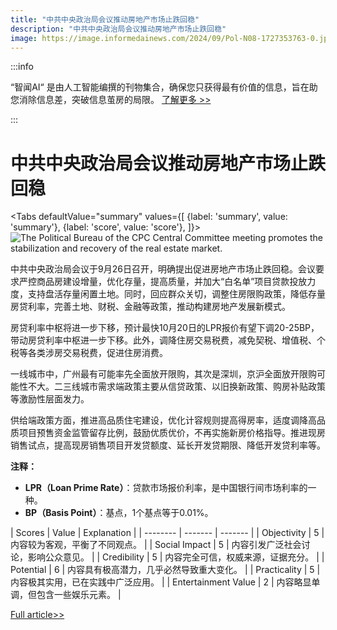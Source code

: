 ```yaml
---
title: "中共中央政治局会议推动房地产市场止跌回稳"
description: "中共中央政治局会议推动房地产市场止跌回稳"
image: https://image.informedainews.com/2024/09/Pol-N08-1727353763-0.jpg
---
```



:::info

“智闻AI“ 是由人工智能编撰的刊物集合，确保您只获得最有价值的信息，旨在助您消除信息差，突破信息茧房的局限。  [了解更多 >>](/)

:::

# 中共中央政治局会议推动房地产市场止跌回稳


<Tabs
	defaultValue="summary"
	values={[
	{label: 'summary', value: 'summary'},
	{label: 'score', value: 'score'},
]}>
<TabItem value="summary">
<img
  src="https://image.informedainews.com/2024/09/Pol-N08-1727353763-0.jpg"
  alt="The Political Bureau of the CPC Central Committee meeting promotes the stabilization and recovery of the real estate market."
/>



中共中央政治局会议于9月26日召开，明确提出促进房地产市场止跌回稳。会议要求严控商品房建设增量，优化存量，提高质量，并加大“白名单”项目贷款投放力度，支持盘活存量闲置土地。同时，回应群众关切，调整住房限购政策，降低存量房贷利率，完善土地、财税、金融等政策，推动构建房地产发展新模式。

房贷利率中枢将进一步下移，预计最快10月20日的LPR报价有望下调20-25BP，带动房贷利率中枢进一步下移。此外，调降住房交易税费，减免契税、增值税、个税等各类涉房交易税费，促进住房消费。

一线城市中，广州最有可能率先全面放开限购，其次是深圳，京沪全面放开限购可能性不大。二三线城市需求端政策主要从信贷政策、以旧换新政策、购房补贴政策等激励性层面发力。

供给端政策方面，推进高品质住宅建设，优化计容规则提高得房率，适度调降高品质项目预售资金监管留存比例，鼓励优质优价，不再实施新房价格指导。推进现房销售试点，提高现房销售项目开发贷额度、延长开发贷期限、降低开发贷利率等。

**注释：**
- **LPR（Loan Prime Rate）**：贷款市场报价利率，是中国银行间市场利率的一种。
- **BP（Basis Point）**：基点，1个基点等于0.01%。
</TabItem>
<TabItem value="score">
	| Scores     | Value   | Explanation |
	| -------- | ------- | ------- |
	| Objectivity  | 5    | 内容较为客观，平衡了不同观点。    |
	| Social Impact | 5     | 内容引发广泛社会讨论，影响公众意见。    |
	| Credibility    | 5    | 内容完全可信，权威来源，证据充分。    |
	| Potential    | 6    | 内容具有极高潜力，几乎必然导致重大变化。    |
	| Practicality    | 5    | 内容极其实用，已在实践中广泛应用。    |
	| Entertainment Value    | 2    | 内容略显单调，但包含一些娱乐元素。    |
</TabItem>
</Tabs>

[Full article>>](https://wallstreetcn.com/articles/3728962)
